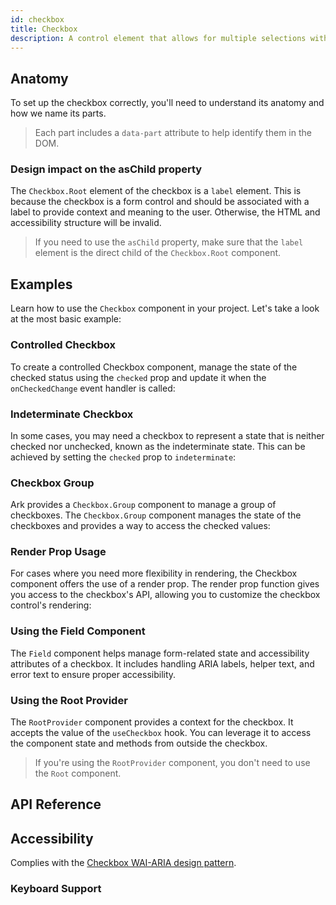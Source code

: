 ```yaml
---
id: checkbox
title: Checkbox
description: A control element that allows for multiple selections within a set.
---
```


<ComponentPreview id="Checkbox" />

## Anatomy

To set up the checkbox correctly, you'll need to understand its anatomy and how we name its parts.

> Each part includes a `data-part` attribute to help identify them in the DOM.

<Anatomy id="checkbox" />

### Design impact on the asChild property

The `Checkbox.Root` element of the checkbox is a `label` element. This is because the checkbox is a
form control and should be associated with a label to provide context and meaning to the user.
Otherwise, the HTML and accessibility structure will be invalid.

> If you need to use the `asChild` property, make sure that the `label` element is the direct child
> of the `Checkbox.Root` component.

## Examples

Learn how to use the `Checkbox` component in your project. Let's take a look at the most basic
example:

<Example id="basic" />

### Controlled Checkbox

To create a controlled Checkbox component, manage the state of the checked status using the
`checked` prop and update it when the `onCheckedChange` event handler is called:

<Example id="controlled" />

### Indeterminate Checkbox

In some cases, you may need a checkbox to represent a state that is neither checked nor unchecked,
known as the indeterminate state. This can be achieved by setting the `checked` prop to
`indeterminate`:

<Example id="indeterminate" />

### Checkbox Group

Ark provides a `Checkbox.Group` component to manage a group of checkboxes. The `Checkbox.Group`
component manages the state of the checkboxes and provides a way to access the checked values:

<Example id="group" />

### Render Prop Usage

For cases where you need more flexibility in rendering, the Checkbox component offers the use of a
render prop. The render prop function gives you access to the checkbox's API, allowing you to
customize the checkbox control's rendering:

<Example id="render-prop" />

### Using the Field Component

The `Field` component helps manage form-related state and accessibility attributes of a checkbox. It
includes handling ARIA labels, helper text, and error text to ensure proper accessibility.

<Example id="with-field" />

### Using the Root Provider

The `RootProvider` component provides a context for the checkbox. It accepts the value of the
`useCheckbox` hook. You can leverage it to access the component state and methods from outside the
checkbox.

<Example id="root-provider" />

> If you're using the `RootProvider` component, you don't need to use the `Root` component.

## API Reference

<ComponentTypes id="checkbox" />

## Accessibility

Complies with the
[Checkbox WAI-ARIA design pattern](https://www.w3.org/WAI/ARIA/apg/patterns/checkbox/).

### Keyboard Support

<KeyBindingsTable id="checkbox" />
